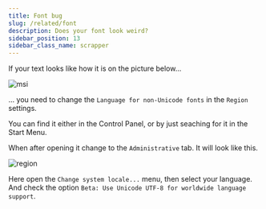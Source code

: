 ```yaml
---
title: Font bug
slug: /related/font
description: Does your font look weird?
sidebar_position: 13
sidebar_class_name: scrapper
---
```



If your text looks like how it is on the picture below...

![msi](../img/msi-afterburner-font-bug.png)

... you need to change the `Language for non-Unicode fonts` in the `Region` settings.

You can find it either in the Control Panel, or by just seaching for it in the Start Menu.

When after opening it change to the `Administrative` tab. It will look like this.

![region](../img/region.png)

Here open the `Change system locale...` menu, then select your language. And check the option `Beta: Use Unicode UTF-8 for worldwide language support`.